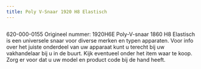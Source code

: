 ```yaml
---
title: Poly V-Snaar 1920 H8 Elastisch
---
```



<Image src={imageProduct} width={imageProduct.width} alt="" />


620-000-0155
Origineel nummer: 1920H6E
Poly-V-snaar 1860 H8 Elastisch is een universele snaar voor diverse merken en typen apparaten.
Voor info over het juiste onderdeel van uw apparaat kunt u terecht bij uw vakhandelaar bij u in de buurt. Kijk eventueel onder het item waar te koop. Zorg er voor dat u uw model en product code bij de hand heeft.
